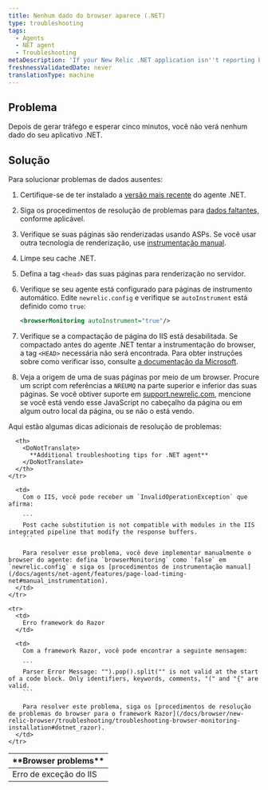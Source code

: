 ```yaml
---
title: Nenhum dado do browser aparece (.NET)
type: troubleshooting
tags:
  - Agents
  - NET agent
  - Troubleshooting
metaDescription: 'If your New Relic .NET application isn''t reporting browser data, follow these troubleshooting procedures.'
freshnessValidatedDate: never
translationType: machine
---
```


## Problema

Depois de gerar tráfego e esperar cinco minutos, você não verá nenhum dado <InlinePopover type="browser"/>do seu aplicativo .NET.

## Solução

Para solucionar problemas de dados ausentes:

1. Certifique-se de ter instalado a [versão mais recente](/docs/releases/dotnet) do agente .NET.

2. Siga os procedimentos de resolução de problemas para [dados faltantes,](/docs/agents/net-agent/troubleshooting/no-data-appears-net) conforme aplicável.

3. Verifique se suas páginas são renderizadas usando ASPs. Se você usar outra tecnologia de renderização, use [instrumentação manual](/docs/agents/net-agent/features/page-load-timing-net#manual_instrumentation).

4. Limpe seu cache .NET.

5. Defina a tag `<head>` das suas páginas para renderização no servidor.

6. Verifique se seu agente está configurado para páginas de instrumento automático. Edite `newrelic.config` e verifique se `autoInstrument` está definido como `true`:

   ```xml
   <browserMonitoring autoInstrument="true"/>
   ```

7. Verifique se a compactação de página do IIS está desabilitada. Se compactado antes do agente .NET tentar a instrumentação do browser, a tag `<HEAD>` necessária não será encontrada. Para obter instruções sobre como verificar isso, consulte [a documentação da Microsoft](https://docs.microsoft.com/en-us/iis/configuration/system.webserver/httpcompression/).

8. Veja a origem de uma de suas páginas por meio de um browser. Procure um script com referências a `NREUMQ` na parte superior e inferior das suas páginas. Se você obtiver suporte em [support.newrelic.com](https://support.newrelic.com), mencione se você está vendo esse JavaScript no cabeçalho da página ou em algum outro local da página, ou se não o está vendo.

Aqui estão algumas dicas adicionais de resolução de problemas:

<table>
  <thead>
    <tr>
      <th>
        <DoNotTranslate>
          **Browser problems**
        </DoNotTranslate>
      </th>

      <th>
        <DoNotTranslate>
          **Additional troubleshooting tips for .NET agent**
        </DoNotTranslate>
      </th>
    </tr>
  </thead>

  <tbody>
    <tr>
      <td>
        Erro de exceção do IIS
      </td>

      <td>
        Com o IIS, você pode receber um `InvalidOperationException` que afirma:

        ```
        Post cache substitution is not compatible with modules in the IIS integrated pipeline that modify the response buffers.
        ```

        Para resolver esse problema, você deve implementar manualmente o browser do agente: defina `browserMonitoring` como `false` em `newrelic.config` e siga os [procedimentos de instrumentação manual](/docs/agents/net-agent/features/page-load-timing-net#manual_instrumentation).
      </td>
    </tr>

    <tr>
      <td>
        Erro framework do Razor
      </td>

      <td>
        Com a framework Razor, você pode encontrar a seguinte mensagem:

        ```
        Parser Error Message: "").pop().split("" is not valid at the start of a code block. Only identifiers, keywords, comments, "(" and "{" are valid.
        ```

        Para resolver este problema, siga os [procedimentos de resolução de problemas do browser para o framework Razor](/docs/browser/new-relic-browser/troubleshooting/troubleshooting-browser-monitoring-installation#dotnet_razor).
      </td>
    </tr>
  </tbody>
</table>